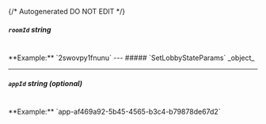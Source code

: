 {/* Autogenerated DO NOT EDIT  */}

##### `roomId` _string_
<br/>
**Example:** `2swovpy1fnunu`
---
##### `SetLobbyStateParams` _object_

<Collapsible openLabel={Labels.showProperties} closeLabel={Labels.hideProperties}>
  <SetLobbyStateParams />
</Collapsible>

---
##### `appId` _string (optional)_
<br/>
**Example:** `app-af469a92-5b45-4565-b3c4-b79878de67d2`


